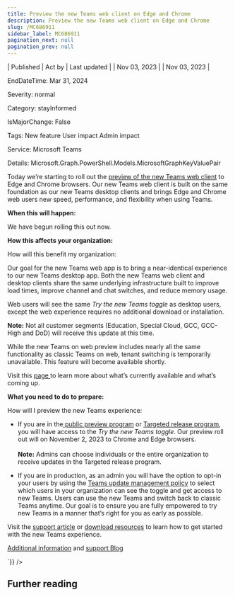 ```yaml
---
title: Preview the new Teams web client on Edge and Chrome
description: Preview the new Teams web client on Edge and Chrome
slug: /MC686911
sidebar_label: MC686911
pagination_next: null
pagination_prev: null
---
```



| Published | Act by | Last updated |
| Nov 03, 2023 |  | Nov 03, 2023 |

EndDateTime: Mar 31, 2024

Severity: normal

Category: stayInformed

IsMajorChange: False

Tags: New feature User impact Admin impact

Service: Microsoft Teams

Details: Microsoft.Graph.PowerShell.Models.MicrosoftGraphKeyValuePair

<div dangerouslySetInnerHTML={{__html:`
<p style="">Today we’re starting to roll out the <a href="https://adoption.microsoft.com/en-us/new-microsoft-teams/" target="_blank">preview of the new Teams web client</a> to Edge and Chrome browsers.  Our new Teams web client is built on the same foundation as our new Teams desktop clients and brings Edge and Chrome web users new speed, performance, and flexibility when using Teams.
</p><p style=""><b>When this will happen:</b></p><p style="">We have begun rolling this out now.&nbsp;</p><p style=""><b>How this affects your organization:</b></p><p style="">How will this benefit my organization:
</p><p style="">Our goal for the new Teams web app is to bring a near-identical experience to our new Teams desktop app. Both the new Teams web client and desktop clients share the same underlying infrastructure built to improve load times, improve channel and chat switches, and reduce memory usage. 
</p><p style="">Web users will see the same <i>Try the new Teams toggle</i> as desktop users, except the web experience requires no additional download or installation.
</p><p style=""><b>Note:</b> Not all customer segments (Education, Special Cloud, GCC, GCC-High and DoD) will receive this update at this time. 
</p><p style="">While the new Teams on web preview includes nearly all the same functionality as classic Teams on web, tenant switching is temporarily unavailable. This feature will become available shortly. 
</p><p style="">Visit this <a href="https://learn.microsoft.com/microsoftteams/new-teams-desktop-admin" target="_blank">page </a>to learn more about what’s currently available and what’s coming up.
</p><p style=""><b>What you need to do to prepare:</b></p><p style="">How will I preview the new Teams experience:
</p><ul><li>If you are in the<a href="https://learn.microsoft.com/en-us/microsoftteams/public-preview-doc-updates" target="_blank"> public preview program</a> or <a href="https://learn.microsoft.com/en-us/microsoft-365/admin/manage/release-options-in-office-365?view=o365-worldwide#targeted-release" target="_blank">Targeted release program</a>, you will have access to the <i>Try the new Teams toggle</i>. Our preview roll out will on November 2, 2023 to Chrome and Edge browsers.<br><br><b>Note:</b> Admins can choose individuals or the entire organization to receive updates in the Targeted release program.</li></ul><ul><li>If you are in production, as an admin you will have the option to opt-in your users by using the <a href="https://learn.microsoft.com/microsoftteams/new-teams-desktop-admin#how-to-roll-out-new-teams" target="_blank">Teams update management policy</a> to select which users in your organization can see the toggle and get access to new Teams. Users can use the new Teams and switch back to classic Teams anytime. Our goal is to ensure you are fully empowered to try new Teams in a manner that’s right for you as early as possible.
</li></ul><p style="">Visit the <a href="https://aka.ms/NewTeamsWebSupport" target="_blank">support article</a> or <a href="https://aka.ms/NewTeams" target="_blank">download resources</a> to learn how to get started with the new Teams experience.
</p><p style=""><a href="https://learn.microsoft.com/microsoftteams/new-teams-desktop-admin" target="_blank">Additional information</a> and <a href="https://support.microsoft.com/en-us/office/try-the-new-microsoft-teams-2d4a0c96-fa52-43f8-a006-4bfbc62cf6c5" target="_blank">support Blog</a></p>
`}} />

## Further reading
